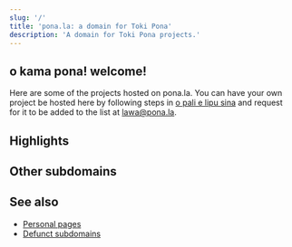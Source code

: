```yaml
---
slug: '/'
title: 'pona.la: a domain for Toki Pona'
description: 'A domain for Toki Pona projects.'
---
```



## o kama pona! welcome!
Here are some of the projects hosted on pona.la. You can have your own project be hosted here by following steps in [o pali e lipu sina](/request) and request for it to be added to the list at [lawa@pona.la](mailto:lawa@pona.la).

## Highlights
<List>
    <Card url="suno.pona.la" />
    <Card url="sona.pona.la" />
    <Card url="utala.pona.la" />
    <Card url="ma.pona.la" />
    <Card url="lipu-sona.pona.la" />
    <Card url="seka.pona.la" />
    <Card url="nimi.pona.la" />
    <Card url="lipu.pona.la" />
    <Card url="sin-kulupu.pona.la" />
</List>

## Other subdomains
<List>
    <Card url="sitelen.pona.la" />
    <Card url="nasi.pona.la" />
    <Card url="mutenpo.pona.la" />
    <Card url="sike.pona.la" />
    <Card url="sona-suli.pona.la" />
</List>

## See also

* [Personal pages](personal)
* [Defunct subdomains](defunct)
